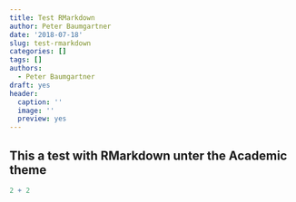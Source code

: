 ```yaml
---
title: Test RMarkdown
author: Peter Baumgartner
date: '2018-07-18'
slug: test-rmarkdown
categories: []
tags: []
authors:
  - Peter Baumgartner
draft: yes
header:
  caption: ''
  image: ''
  preview: yes
---
```


## This a test with RMarkdown unter the Academic theme

```r
2 + 2
```

